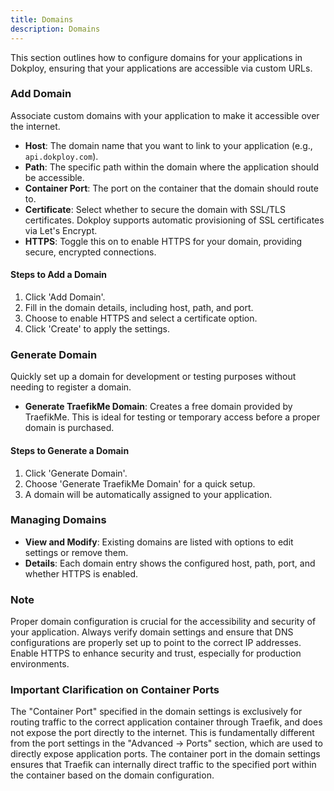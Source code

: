 ```yaml
---
title: Domains
description: Domains
---
```


This section outlines how to configure domains for your applications in Dokploy, ensuring that your applications are accessible via custom URLs.


### Add Domain

Associate custom domains with your application to make it accessible over the internet.

- **Host**: The domain name that you want to link to your application (e.g., `api.dokploy.com`).
- **Path**: The specific path within the domain where the application should be accessible.
- **Container Port**: The port on the container that the domain should route to.
- **Certificate**: Select whether to secure the domain with SSL/TLS certificates. Dokploy supports automatic provisioning of SSL certificates via Let's Encrypt.
- **HTTPS**: Toggle this on to enable HTTPS for your domain, providing secure, encrypted connections.

#### Steps to Add a Domain
1. Click 'Add Domain'.
2. Fill in the domain details, including host, path, and port.
3. Choose to enable HTTPS and select a certificate option.
4. Click 'Create' to apply the settings.

### Generate Domain

Quickly set up a domain for development or testing purposes without needing to register a domain.

- **Generate TraefikMe Domain**: Creates a free domain provided by TraefikMe. This is ideal for testing or temporary access before a proper domain is purchased.

#### Steps to Generate a Domain
1. Click 'Generate Domain'.
2. Choose 'Generate TraefikMe Domain' for a quick setup.
3. A domain will be automatically assigned to your application.

### Managing Domains

- **View and Modify**: Existing domains are listed with options to edit settings or remove them.
- **Details**: Each domain entry shows the configured host, path, port, and whether HTTPS is enabled.

### Note

Proper domain configuration is crucial for the accessibility and security of your application. Always verify domain settings and ensure that DNS configurations are properly set up to point to the correct IP addresses. Enable HTTPS to enhance security and trust, especially for production environments.


### Important Clarification on Container Ports

The "Container Port" specified in the domain settings is exclusively for routing traffic to the correct application container through Traefik, and does not expose the port directly to the internet. This is fundamentally different from the port settings in the "Advanced -> Ports" section, which are used to directly expose application ports. The container port in the domain settings ensures that Traefik can internally direct traffic to the specified port within the container based on the domain configuration.
